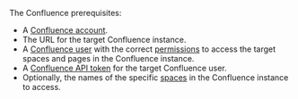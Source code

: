 The Confluence prerequisites:

- A [Confluence account](https://www.atlassian.com/software/confluence).
- The URL for the target Confluence instance.
- A [Confluence user](https://confluence.atlassian.com/doc/add-and-invite-users-138313.html) with 
  the correct [permissions](https://support.atlassian.com/confluence-cloud/docs/what-are-confluence-cloud-permissions-and-restrictions/) to 
  access the target spaces and pages in the Confluence instance.
- A [Confluence API token](https://support.atlassian.com/atlassian-account/docs/manage-api-tokens-for-your-atlassian-account/) for the target Confluence user.
- Optionally, the names of the specific [spaces](https://support.atlassian.com/confluence-cloud/docs/navigate-spaces/) in the Confluence instance to access.